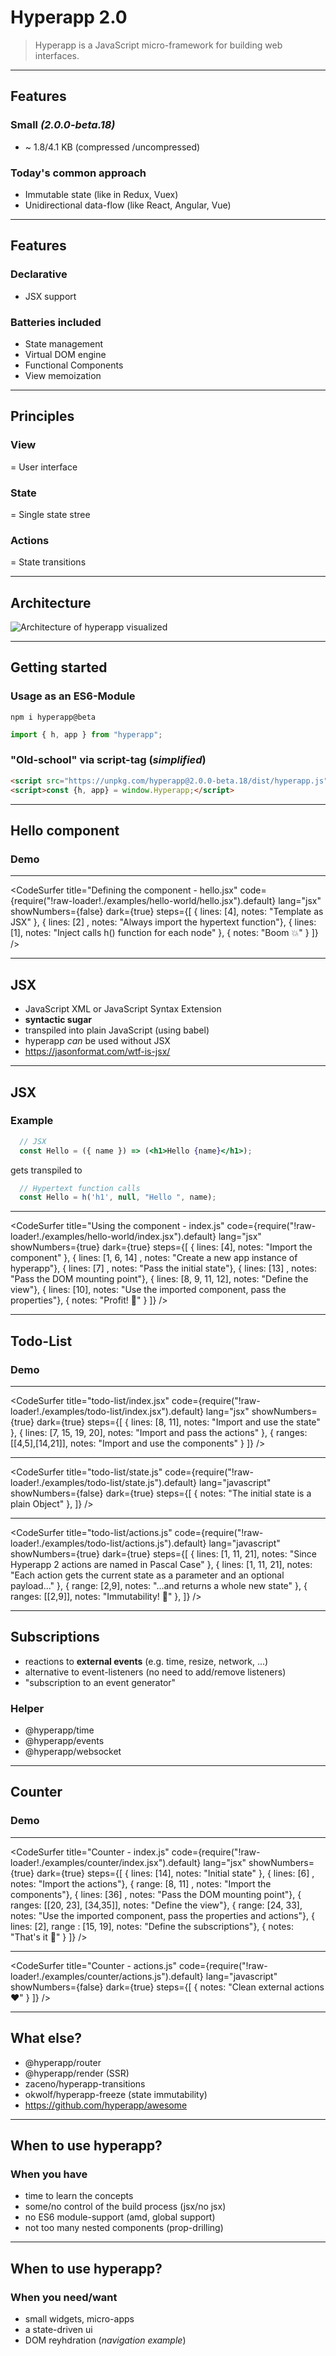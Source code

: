 

# Hyperapp 2.0

<blockquote cite="https://github.com/jorgebucaran/hyperapp">Hyperapp is a JavaScript micro-framework for building web interfaces.</blockquote>

---

## Features
### Small _(2.0.0-beta.18)_
* ~ 1.8/4.1 KB (compressed /uncompressed)

### Today's common approach
* Immutable state (like in Redux, Vuex)
* Unidirectional data-flow (like React, Angular, Vue)

---

## Features
### Declarative
* JSX support

### Batteries included
* State management
* Virtual DOM engine
* Functional Components
* View memoization

---

## Principles

### View
= User interface
### State
= Single state stree
### Actions
= State transitions

---

## Architecture

<img src="./images/architecture.svg" alt="Architecture of hyperapp visualized" />

---

## Getting started

### Usage as an ES6-Module

```console
npm i hyperapp@beta
```

```javascript
import { h, app } from "hyperapp";
```

### "Old-school" via script-tag (_simplified_)

```html
<script src="https://unpkg.com/hyperapp@2.0.0-beta.18/dist/hyperapp.js"></script>
<script>const {h, app} = window.Hyperapp;</script>
``` 

---

## Hello component

### Demo

---

<CodeSurfer
  title="Defining the component - hello.jsx"
  code={require("!raw-loader!./examples/hello-world/hello.jsx").default}
  lang="jsx"
  showNumbers={false}
  dark={true}
  steps={[
    { lines: [4], notes: "Template as JSX" },
    { lines: [2] , notes: "Always import the hypertext function"},
    { lines: [1], notes: "Inject calls h() function for each node" },
    { notes: "Boom 💥" }
  ]}
/>

---

## JSX

* JavaScript XML or JavaScript Syntax Extension
* __syntactic sugar__
* transpiled into plain JavaScript (using babel)
* hyperapp _can_ be used without JSX
* https://jasonformat.com/wtf-is-jsx/

---

## JSX

### Example

```jsx
  // JSX
  const Hello = ({ name }) => (<h1>Hello {name}</h1>);
```

gets transpiled to

```javascript
  // Hypertext function calls
  const Hello = h('h1', null, "Hello ", name);
```
---

<CodeSurfer
  title="Using the component - index.js"
  code={require("!raw-loader!./examples/hello-world/index.jsx").default}
  lang="jsx"
  showNumbers={true}
  dark={true}
  steps={[
    { lines: [4], notes: "Import the component" },
    { lines: [1, 6, 14] , notes: "Create a new app instance of hyperapp"},
    { lines: [7] , notes: "Pass the initial state"},
    { lines: [13] , notes: "Pass the DOM mounting point"},
    { lines: [8, 9, 11, 12], notes: "Define the view"},
    { lines: [10], notes: "Use the imported component, pass the properties"},
    { notes: "Profit! 🍾" }
  ]}
/>

---

## Todo-List

### Demo

---

<CodeSurfer
  title="todo-list/index.jsx"
  code={require("!raw-loader!./examples/todo-list/index.jsx").default}
  lang="jsx"
  showNumbers={true}
  dark={true}
  steps={[
    { lines: [8, 11], notes: "Import and use the state" },
    { lines: [7, 15, 19, 20], notes: "Import and pass the actions" },
    { ranges: [[4,5],[14,21]], notes: "Import and use the components" }
  ]}
/>

---

<CodeSurfer
  title="todo-list/state.js"
  code={require("!raw-loader!./examples/todo-list/state.js").default}
  lang="javascript"
  showNumbers={false}
  dark={true}
  steps={[
    { notes: "The initial state is a plain Object" },
  ]}
/>

---

<CodeSurfer
  title="todo-list/actions.js"
  code={require("!raw-loader!./examples/todo-list/actions.js").default}
  lang="javascript"
  showNumbers={true}
  dark={true}
  steps={[
    { lines: [1, 11, 21], notes: "Since Hyperapp 2 actions are named in Pascal Case" },
    { lines: [1, 11, 21], notes: "Each action gets the current state as a parameter and an optional payload..." },
    { range: [2,9], notes: "...and returns a whole new state" },
    { ranges: [[2,9]], notes: "Immutability! 🧙️" },
  ]}
/>

---

## Subscriptions
* reactions to __external events__ (e.g. time, resize, network, ...)
* alternative to event-listeners (no need to add/remove listeners)
* "subscription to an event generator"

### Helper
* @hyperapp/time
* @hyperapp/events
* @hyperapp/websocket

---

## Counter

### Demo

---

<CodeSurfer
  title="Counter - index.js"
  code={require("!raw-loader!./examples/counter/index.jsx").default}
  lang="jsx"
  showNumbers={true}
  dark={true}
  steps={[
    { lines: [14], notes: "Initial state" },
    { lines: [6] , notes: "Import the actions"},
    { range: [8, 11] , notes: "Import the components"},
    { lines: [36] , notes: "Pass the DOM mounting point"},
    { ranges: [[20, 23], [34,35]], notes: "Define the view"},
    { range: [24, 33], notes: "Use the imported component, pass the properties and actions"},
    { lines: [2], range : [15, 19], notes: "Define the subscriptions"},
    { notes: "That's it 🤘" }
  ]}
/>

---

<CodeSurfer
  title="Counter - actions.js"
  code={require("!raw-loader!./examples/counter/actions.js").default}
  lang="javascript"
  showNumbers={false}
  dark={true}
  steps={[
    { notes: "Clean external actions ❤️" }
  ]}
/>

---

## What else?

* @hyperapp/router
* @hyperapp/render (SSR)
* zaceno/hyperapp-transitions
* okwolf/hyperapp-freeze (state immutability)
* https://github.com/hyperapp/awesome

---

## When to use hyperapp?

### When you have
  * time to learn the concepts
  * some/no control of the build process (jsx/no jsx)
  * no ES6 module-support (amd, global support)
  * not too many nested components (prop-drilling)

---

## When to use hyperapp?

### When you need/want
  * small widgets, micro-apps
  * a state-driven ui
  * DOM reyhdration (_navigation example_)

